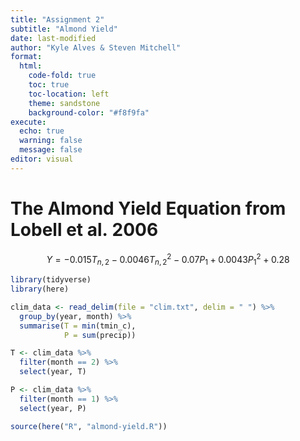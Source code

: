 ```yaml
---
title: "Assignment 2"
subtitle: "Almond Yield"
date: last-modified
author: "Kyle Alves & Steven Mitchell"
format: 
  html:
    code-fold: true
    toc: true
    toc-location: left
    theme: sandstone
    background-color: "#f8f9fa"
execute:
  echo: true
  warning: false
  message: false
editor: visual
---
```


# The Almond Yield Equation from Lobell et al. 2006

$$
Y = -0.015T_{n,2} - 0.0046T^{2}_{n,2} - 0.07P_{1} + 0.0043P^{2}_{1} + 0.28
$$

```r
library(tidyverse)
library(here)
```

```r
clim_data <- read_delim(file = "clim.txt", delim = " ") %>% 
  group_by(year, month) %>%
  summarise(T = min(tmin_c),
            P = sum(precip))

T <- clim_data %>% 
  filter(month == 2) %>% 
  select(year, T)

P <- clim_data %>%
  filter(month == 1) %>% 
  select(year, P)
```

```r
source(here("R", "almond-yield.R"))

```
